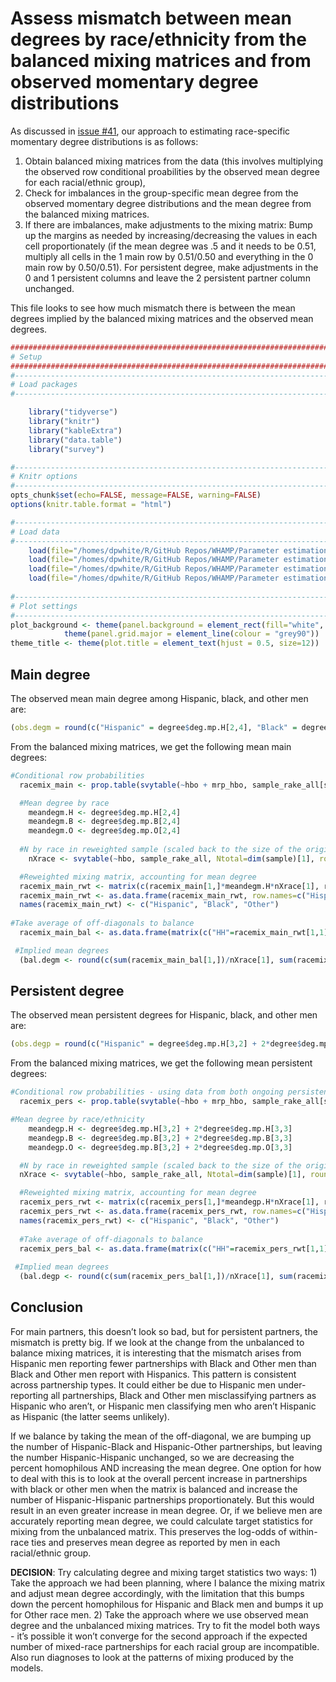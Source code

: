 # Assess mismatch between mean degrees by race/ethnicity from the balanced mixing matrices and from observed momentary degree distributions
As discussed in [issue #41](https://github.com/statnet/WHAMP/issues/41), our approach to estimating race-specific momentary degree distributions is as follows:  

  1. Obtain balanced mixing matrices from the data (this involves multiplying the observed row conditional proabilities by the observed mean degree for each racial/ethnic group),  
  2. Check for imbalances in the group-specific mean degree from the observed momentary degree distributions and the mean degree from the balanced mixing matrices.  
  3. If there are imbalances, make adjustments to the mixing matrix: Bump up the margins as needed by increasing/decreasing the values in each cell proportionately (if the mean degree was .5 and it needs to be 0.51, multiply all cells in the 1 main row by 0.51/0.50 and everything in the 0 main row by 0.50/0.51). For persistent degree, make adjustments in the 0 and 1 persistent columns and leave the 2 persistent partner column unchanged. 

This file looks to see how much mismatch there is between the mean degrees implied by the balanced mixing matrices and the observed mean degrees.

```r
####################################################################################
# Setup
####################################################################################
#-----------------------------------------------------------------------------------
# Load packages
#-----------------------------------------------------------------------------------

    library("tidyverse")
    library("knitr")
    library("kableExtra")
    library("data.table")
    library("survey")

#-----------------------------------------------------------------------------------
# Knitr options
#-----------------------------------------------------------------------------------
opts_chunk$set(echo=FALSE, message=FALSE, warning=FALSE)
options(knitr.table.format = "html") 

#-----------------------------------------------------------------------------------
# Load data
#-----------------------------------------------------------------------------------
    load(file="/homes/dpwhite/R/GitHub Repos/WHAMP/Parameter estimation/Data/InternetSurveySample.Rdata")
    load(file="/homes/dpwhite/R/GitHub Repos/WHAMP/Parameter estimation/Data/InternetSurvey_reweighted_neg.Rdata")
    load(file="/homes/dpwhite/R/GitHub Repos/WHAMP/Parameter estimation/Data/InternetSurvey_reweighted_all.Rdata")
    load(file="/homes/dpwhite/R/GitHub Repos/WHAMP/Parameter estimation/Data/degreedists.Rdata")
        
#-----------------------------------------------------------------------------------
# Plot settings
#-----------------------------------------------------------------------------------
plot_background <- theme(panel.background = element_rect(fill="white", colour = "black")) +
            theme(panel.grid.major = element_line(colour = "grey90"))
theme_title <- theme(plot.title = element_text(hjust = 0.5, size=12)) 

```

## Main degree
The observed mean main degree among Hispanic, black, and other men are:
```r
(obs.degm = round(c("Hispanic" = degree$deg.mp.H[2,4], "Black" = degree$deg.mp.B[2,4], "Other" = degree$deg.mp.O[2,4]), 4))
```

From the balanced mixing matrices, we get the following mean main degrees:
```r
#Conditional row probabilities
  racemix_main <- prop.table(svytable(~hbo + mrp_hbo, sample_rake_all[sample_rake_all$variables$mrp_type_ongoing %in% "Main"], round=FALSE),1)

  #Mean degree by race 
    meandegm.H <- degree$deg.mp.H[2,4]
    meandegm.B <- degree$deg.mp.B[2,4]
    meandegm.O <- degree$deg.mp.O[2,4]
    
  #N by race in reweighted sample (scaled back to the size of the original sample) -- scaling to the total N assumes that those with missing data on degree or who didn't provide the age of their most recent partner are msising at random
    nXrace <- svytable(~hbo, sample_rake_all, Ntotal=dim(sample)[1], round=FALSE)

  #Reweighted mixing matrix, accounting for mean degree
  racemix_main_rwt <- matrix(c(racemix_main[1,]*meandegm.H*nXrace[1], racemix_main[2,]*meandegm.B*nXrace[2], racemix_main[3,]*meandegm.O*nXrace[3]), byrow=TRUE, nrow=3)
  racemix_main_rwt <- as.data.frame(racemix_main_rwt, row.names=c("Hispanic", "Black", "Other"))
  names(racemix_main_rwt) <- c("Hispanic", "Black", "Other")
  
#Take average of off-diagonals to balance
  racemix_main_bal <- as.data.frame(matrix(c("HH"=racemix_main_rwt[1,1], "HB" = mean(c(racemix_main_rwt[1,2], racemix_main_rwt[2,1])), "HO" = mean(c(racemix_main_rwt[1,3], racemix_main_rwt[3,1])), "BH" = mean(c(racemix_main_rwt[1,2], racemix_main_rwt[2,1])), "BB" = racemix_main_rwt[2,2], "BO" = mean(c(racemix_main_rwt[2,3], racemix_main_rwt[3,2])), "OH" = mean(c(racemix_main_rwt[1,3], racemix_main_rwt[3,1])), "OB" = mean(c(racemix_main_rwt[2,3], racemix_main_rwt[3,2])), "OO" = racemix_main_rwt[3,3]), nrow=3, ncol=3, byrow=TRUE, dimnames=list(c("Hispanic", "Black", "Other"), c("Hispanic", "Black", "Other"))))

 #Implied mean degrees
  (bal.degm <- round(c(sum(racemix_main_bal[1,])/nXrace[1], sum(racemix_main_bal[2,])/nXrace[2], sum(racemix_main_bal[3,])/nXrace[3]),4))

```

## Persistent degree
The observed mean persistent degrees for Hispanic, black, and other men are:
```r
(obs.degp = round(c("Hispanic" = degree$deg.mp.H[3,2] + 2*degree$deg.mp.H[3,3], "Black" = degree$deg.mp.B[3,2] + 2*degree$deg.mp.B[3,3], "Other" = degree$deg.mp.B[3,2] + 2*degree$deg.mp.O[3,3]), 4))
```

From the balanced mixing matrices, we get the following mean persistent degrees:
```r
#Conditional row probabilities - using data from both ongoing persistent and most recent one-time partners
  racemix_pers <- prop.table(svytable(~hbo + mrp_hbo, sample_rake_all[sample_rake_all$variables$mrp_type_ongoing %in% "Persistent" | sample_rake_all$variables$mrp_type_r %in% "One time"], round=FALSE),1)

#Mean degree by race/ethnicity
    meandegp.H <- degree$deg.mp.H[3,2] + 2*degree$deg.mp.H[3,3]   
    meandegp.B <- degree$deg.mp.B[3,2] + 2*degree$deg.mp.B[3,3]
    meandegp.O <- degree$deg.mp.B[3,2] + 2*degree$deg.mp.O[3,3]

  #N by race in reweighted sample (scaled back to the size of the original sample)
  nXrace <- svytable(~hbo, sample_rake_all, Ntotal=dim(sample)[1], round=FALSE)

  #Reweighted mixing matrix, accounting for mean degree
  racemix_pers_rwt <- matrix(c(racemix_pers[1,]*meandegp.H*nXrace[1], racemix_pers[2,]*meandegp.B*nXrace[2], racemix_pers[3,]*meandegp.O*nXrace[3]), byrow=TRUE, nrow=3)
  racemix_pers_rwt <- as.data.frame(racemix_pers_rwt, row.names=c("Hispanic", "Black", "Other"))
  names(racemix_pers_rwt) <- c("Hispanic", "Black", "Other")
  
  #Take average of off-diagonals to balance
  racemix_pers_bal <- as.data.frame(matrix(c("HH"=racemix_pers_rwt[1,1], "HB" = mean(c(racemix_pers_rwt[1,2], racemix_pers_rwt[2,1])), "HO" = mean(c(racemix_pers_rwt[1,3], racemix_pers_rwt[3,1])), "BH" = mean(c(racemix_pers_rwt[1,2], racemix_pers_rwt[2,1])), "BB" = racemix_pers_rwt[2,2], "BO" = mean(c(racemix_pers_rwt[2,3], racemix_pers_rwt[3,2])), "OH" = mean(c(racemix_pers_rwt[1,3], racemix_pers_rwt[3,1])), "OB" = mean(c(racemix_pers_rwt[2,3], racemix_pers_rwt[3,2])), "OO" = racemix_pers_rwt[3,3]), nrow=3, ncol=3, byrow=TRUE, dimnames=list(c("Hispanic", "Black", "Other"), c("Hispanic", "Black", "Other"))))
  
 #Implied mean degrees
  (bal.degp <- round(c(sum(racemix_pers_bal[1,])/nXrace[1], sum(racemix_pers_bal[2,])/nXrace[2], sum(racemix_pers_bal[3,])/nXrace[3]), 4))

```

## Conclusion
For main partners, this doesn't look so bad, but for persistent partners, the mismatch is pretty big. If we look at the change from the unbalanced to balance mixing matrices, it is interesting that the mismatch arises from Hispanic men reporting fewer partnerships with Black and Other men than Black and Other men report with Hispanics. This pattern is consistent across partnership types. It could either be due to Hispanic men under-reporting all partnerships, Black and Other men misclassifying partners as Hispanic who aren't, or Hispanic men classifying men who aren't Hispanic as Hispanic (the latter seems unlikely). 

If we balance by taking the mean of the off-diagonal, we are bumping up the number of Hispanic-Black and Hispanic-Other partnerships, but leaving the number Hispanic-Hispanic unchanged, so we are decreasing the percent homophilous AND increasing the mean degree. One option for how to deal with this is to look at the overall percent increase in partnerships with black or other men when the matrix is balanced and increase the number of Hispanic-Hispanic partnerships proportionately. But this would result in an even greater increase in mean degree. Or, if we believe men are accurately reporting mean degree, we could calculate target statistics for mixing from the unbalanced matrix. This preserves the log-odds of within-race ties and preserves mean degree as reported by men in each racial/ethnic group.

__DECISION__: Try calculating degree and mixing target statistics two ways: 1) Take the approach we had been planning, where I balance the mixing matrix and adjust mean degree accordingly, with the limitation that this bumps down the percent homophilous for Hispanic and Black men and bumps it up for Other race men. 2) Take the approach where we use observed mean degree and the unbalanced mixing matrices. Try to fit the model both ways - it's possible it won't converge for the second approach if the expected number of mixed-race partnerships for each racial group are incompatible. Also run diagnoses to look at the patterns of mixing produced by the models.